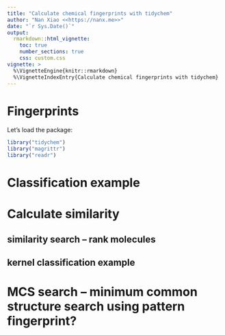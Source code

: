 ```yaml
---
title: "Calculate chemical fingerprints with tidychem"
author: "Nan Xiao <<https://nanx.me>>"
date: "`r Sys.Date()`"
output:
  rmarkdown::html_vignette:
    toc: true
    number_sections: true
    css: custom.css
vignette: >
  %\VignetteEngine{knitr::rmarkdown}
  %\VignetteIndexEntry{Calculate chemical fingerprints with tidychem}
---
```


# Fingerprints

Let's load the package:

```r
library("tidychem")
library("magrittr")
library("readr")
```

# Classification example

# Calculate similarity

## similarity search -- rank molecules

## kernel classification example

# MCS search -- minimum common structure search using pattern fingerprint?
